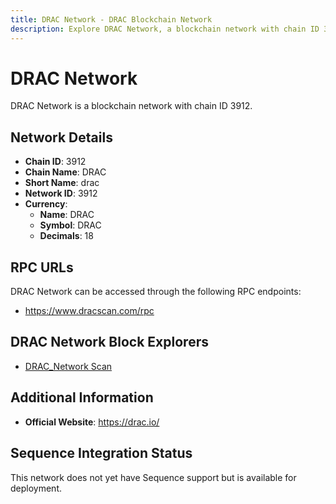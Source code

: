 ```yaml
--- 
title: DRAC Network - DRAC Blockchain Network
description: Explore DRAC Network, a blockchain network with chain ID 3912. Learn about its native currency, DRAC, and how to interact with the network.
---
```


# DRAC Network

DRAC Network is a blockchain network with chain ID 3912.

## Network Details

- **Chain ID**: 3912
- **Chain Name**: DRAC
- **Short Name**: drac
- **Network ID**: 3912
- **Currency**: 
  - **Name**: DRAC
  - **Symbol**: DRAC
  - **Decimals**: 18

## RPC URLs

DRAC Network can be accessed through the following RPC endpoints:

- https://www.dracscan.com/rpc

## DRAC Network Block Explorers

- [DRAC_Network Scan](https://www.dracscan.io)

## Additional Information

- **Official Website**: https://drac.io/

## Sequence Integration Status

This network does not yet have Sequence support but is available for deployment.
